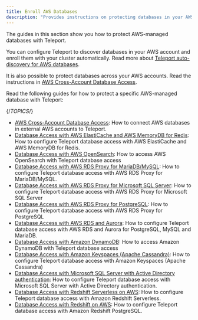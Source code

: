 ```yaml
---
title: Enroll AWS Databases
description: "Provides instructions on protecting databases in your AWS-managed infrastructure with Teleport."
---
```


The guides in this section show you how to protect AWS-managed databases with
Teleport.

You can configure Teleport to discover databases in your AWS account and enroll
them with your cluster automatically. Read more about [Teleport auto-discovery
for AWS databases](../auto-discovery/databases.mdx).

It is also possible to protect databases across your AWS accounts. Read the
instructions in [AWS Cross-Account Database
Access](./enroll-aws-databases/aws-cross-account.mdx).

Read the following guides for how to protect a specific AWS-managed database
with Teleport:

{/*TOPICS*/}

- [AWS Cross-Account Database Access](aws-cross-account.mdx): How to connect AWS databases in external AWS accounts to Teleport.
- [Database Access with AWS ElastiCache and AWS MemoryDB for Redis](redis-aws.mdx): How to configure Teleport database access with AWS ElastiCache and AWS MemoryDB for Redis.
- [Database Access with AWS OpenSearch](aws-opensearch.mdx): How to access AWS OpenSearch with Teleport database access
- [Database Access with AWS RDS Proxy for MariaDB/MySQL](rds-proxy-mysql.mdx): How to configure Teleport database access with AWS RDS Proxy for MariaDB/MySQL.
- [Database Access with AWS RDS Proxy for Microsoft SQL Server](rds-proxy-sqlserver.mdx): How to configure Teleport database access with AWS RDS Proxy for Microsoft SQL Server
- [Database Access with AWS RDS Proxy for PostgreSQL](rds-proxy-postgres.mdx): How to configure Teleport database access with AWS RDS Proxy for PostgreSQL
- [Database Access with AWS RDS and Aurora](rds.mdx): How to configure Teleport database access with AWS RDS and Aurora for PostgreSQL, MySQL and MariaDB.
- [Database Access with Amazon DynamoDB](aws-dynamodb.mdx): How to access Amazon DynamoDB with Teleport database access
- [Database Access with Amazon Keyspaces (Apache Cassandra)](aws-cassandra-keyspaces.mdx): How to configure Teleport database access with Amazon Keyspaces (Apache Cassandra)
- [Database Access with Microsoft SQL Server with Active Directory authentication](sql-server-ad.mdx): How to configure Teleport database access with Microsoft SQL Server with Active Directory authentication.
- [Database Access with Redshift Serverless on AWS](redshift-serverless.mdx): How to configure Teleport database access with Amazon Redshift Serverless.
- [Database Access with Redshift on AWS](postgres-redshift.mdx): How to configure Teleport database access with Amazon Redshift PostgreSQL.
